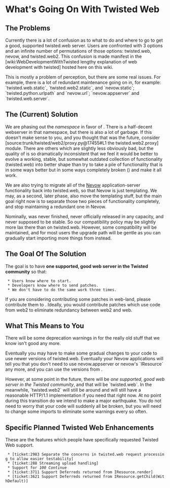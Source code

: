 = What's Going On With Twisted Web =

== The Problems ==

Currently there is a lot of confusion as to what to do and where to go to get a good, supported twisted.web server.  Users are confronted with 3 options and an infinite number of permutations of those options: twisted.web, nevow, and twisted.web2.  This confusion is made manifest in the [wiki:WebDevelopmentWithTwisted lengthy explanation of web development with twisted] hosted here on this wiki.

This is mostly a problem of perception, but there are some real issues.  For example, there is a lot of redundant maintenance going on in, for example: `twisted.web.static`, `twisted.web2.static`, and `nevow.static`; `twisted.python.urlpath` and `nevow.url`; `nevow.appserver` and `twisted.web.server`.

== The (Current) Solution ==

We are phasing out the {{{twisted.web2}}} ''namespace'' in favor of {{{twisted.web}}}.  There is a half-decent webserver in that namespace, but there is also a lot of garbage.  If this doesn't make sense to you, and you thought that {{{twisted.web2}}} was the future, consider [source:trunk/twisted/web2/proxy.py@17455#L1 the twisted.web2.proxy] module.  There are others which are slightly less obviously bad, but the quality of {{{twisted.web2}}} is so dramatically inconsistent that we feel it would be better to evolve a working, stable, but somewhat outdated collection of functionality (twisted.web) into better shape than try to take a pile of functionality that is in some ways better but in some ways completely broken ({{{twisted.web2}}}) and make it all work.

We are also trying to migrate all of the [http://divmod.org/trac/wiki/DivmodNevow Nevow] application-server functionality back into twisted.web, so that Nevow is just templating.  We may, as a second, later phase, also move the templating stuff, but the main goal right now is to separate those two pieces of functionality completely, and stop maintaining a redundant one in Nevow.

Nominally, {{{twisted.web2}}} was never finished, never officially released in any capacity, and never supposed to be stable.  So our compatibility policy may be slightly more lax there than on twisted.web.  However, some compatibility will be maintained, and for most users the upgrade path will be gentle as you can gradually start importing more things from {{{twisted.web}}} instead.

== The Goal Of The Solution ==

The goal is to have '''one supported, good web server in the Twisted community''' so that:

  * Users know where to start.
  * Developers know where to send patches.
  * We don't have to do the same work three times.

If you are considering contributing some patches in web-land, please contribute them to {{{twisted.web}}}.  Ideally, you would contribute patches which use code from web2 to eliminate redundancy between web2 and web.

== What This Means to You ==

There will be some deprecation warnings in {{{twisted.web}}} for the really old stuff that we know isn't good any more.

Eventually you may have to make some gradual changes to your code to use newer versions of twisted.web.  Eventually your Nevow applications will tell you that you don't need to use nevow.appserver or nevow's `IResource` any more, and you can use the versions from {{{twisted.web}}}.

However, at some point in the future, there will be ''one supported, good web server in the Twisted community'', and that will be `twisted.web`.  In the meanwhile, `twisted.web2` will still be around and will still have a reasonable HTTP/1.1 implementation if you need that right now.  At no point during this transition do we intend to make a major earthquake.  You do not need to worry that your code will suddenly all be broken, but you will need to change some imports to eliminate some warnings every so often.

== Specific Planned Twisted Web Enhancements ==

These are the features which people have specifically requested Twisted Web support.

  * [ticket:2983 Separate the concerns in twisted.web request processing to allow easier testability]
  * [ticket:288 Streaming upload handling]
  * Support for ''100 Continue''
  * [ticket:3711 Support Deferreds returned from IResource.render]
  * [ticket:3621 Support Deferreds returned from IResource.getChild(WithDefault)]


